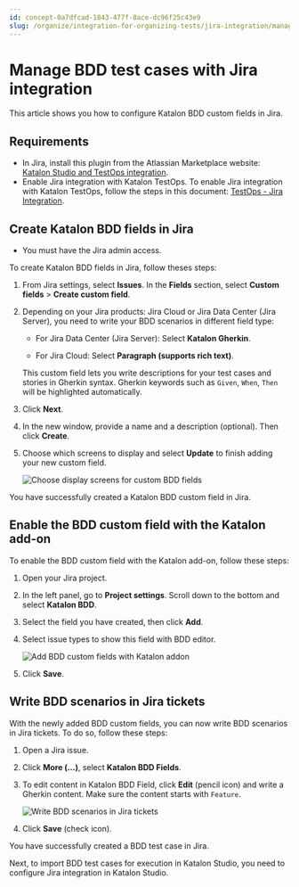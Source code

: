 ```yaml
---
id: concept-0a7dfcad-1843-477f-8ace-dc96f25c43e9
slug: /organize/integration-for-organizing-tests/jira-integration/manage-bdd-test-cases-with-jira-integration
---
```


# Manage BDD test cases with Jira integration

This article shows you how to configure Katalon BDD custom fields in Jira.

## Requirements

-   In Jira, install this plugin from the Atlassian Marketplace website: [Katalon Studio and TestOps integration](https://marketplace.atlassian.com/apps/1217501/katalon-bdd-test-automation-for-jira?hosting=cloud&tab=overview).
-   Enable Jira integration with Katalon TestOps. To enable Jira integration with Katalon TestOps, follow the steps in this document: [TestOps - Jira Integration](/organize/integration-for-organizing-tests/jira-integration/enable-testops-jira-integration-for-test-management#).

## Create Katalon BDD fields in Jira

-   You must have the Jira admin access.


To create Katalon BDD fields in Jira, follow theses steps:

1.  From Jira settings, select **Issues**. In the **Fields** section, select **Custom fields** &gt; **Create custom field**.

2.  Depending on your Jira products: Jira Cloud or Jira Data Center \(Jira Server\), you need to write your BDD scenarios in different field type:

    -   For Jira Data Center \(Jira Server\): Select **Katalon Gherkin**.

    -   For Jira Cloud: Select **Paragraph \(supports rich text\)**.

    This custom field lets you write descriptions for your test cases and stories in Gherkin syntax. Gherkin keywords such as <code>Given</code>, <code>When</code>, <code>Then</code> will be highlighted automatically.

3.  Click **Next**.

4.  In the new window, provide a name and a description \(optional\). Then click **Create**.

5.  Choose which screens to display and select **Update** to finish adding your new custom field.

    <img src="/doc_images/Documents/Organize/Integration_For_Organizing_Tests/Jira_Integration/configure-Jira-integration-BDD-testing/Image/KS-TDAP-733-Choose-screens-to-display-custom-fields.png" alt="Choose display screens for custom BDD fields" />


You have successfully created a Katalon BDD custom field in Jira.

## Enable the BDD custom field with the Katalon add-on

To enable the BDD custom field with the Katalon add-on, follow these steps:

1.  Open your Jira project.

2.  In the left panel, go to **Project settings**. Scroll down to the bottom and select **Katalon BDD**.

3.  Select the field you have created, then click **Add**.

4.  Select issue types to show this field with BDD editor.

    <img src="/doc_images/Documents/Organize/Integration_For_Organizing_Tests/Jira_Integration/configure-Jira-integration-BDD-testing/Image/KS-TDAP-733-Enable-BDD-custom-fields.png" alt="Add BDD custom fields with Katalon addon" />

5.  Click **Save**.


## Write BDD scenarios in Jira tickets

With the newly added BDD custom fields, you can now write BDD scenarios in Jira tickets. To do so, follow these steps:

1.  Open a Jira issue.

2.  Click **More \(...\)**, select **Katalon BDD Fields**.

3.  To edit content in Katalon BDD Field, click **Edit** \(pencil icon\) and write a Gherkin content. Make sure the content starts with <code>Feature</code>.

    <img src="/doc_images/Documents/Organize/Integration_For_Organizing_Tests/Jira_Integration/configure-Jira-integration-BDD-testing/Image/KS-TDAP-733-Write-BDD-scenarios.png" width={500} alt="Write BDD scenarios in Jira tickets" />

4.  Click **Save** \(check icon\).


You have successfully created a BDD test case in Jira.

Next, to import BDD test cases for execution in Katalon Studio, you need to configure Jira integration in Katalon Studio.